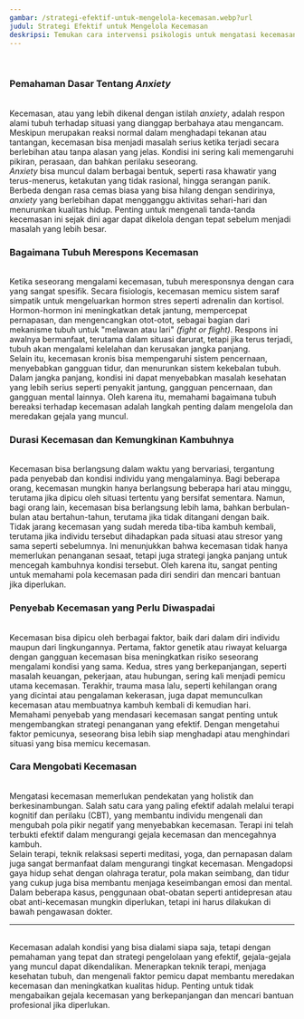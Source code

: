 ```yaml
---
gambar: /strategi-efektif-untuk-mengelola-kecemasan.webp?url
judul: Strategi Efektif untuk Mengelola Kecemasan
deskripsi: Temukan cara intervensi psikologis untuk mengatasi kecemasan serta teknik manajemen emosi yang efektif di kala Anda mengalami kecemasan.
---
```


<br className="inline lg:hidden" />
<h3 className="text-2xl font-bold">Pemahaman Dasar Tentang <i>Anxiety</i></h3>
<br />
Kecemasan, atau yang lebih dikenal dengan istilah <i>anxiety</i>, adalah respon
alami tubuh terhadap situasi yang dianggap berbahaya atau mengancam. Meskipun
merupakan reaksi normal dalam menghadapi tekanan atau tantangan, kecemasan bisa
menjadi masalah serius ketika terjadi secara berlebihan atau tanpa alasan yang
jelas. Kondisi ini sering kali memengaruhi pikiran, perasaan, dan bahkan
perilaku seseorang.
<br />
<i>Anxiety</i> bisa muncul dalam berbagai bentuk, seperti rasa khawatir yang terus-menerus,
ketakutan yang tidak rasional, hingga serangan panik. Berbeda dengan rasa cemas biasa
yang bisa hilang dengan sendirinya, <i>anxiety</i> yang berlebihan dapat mengganggu
aktivitas sehari-hari dan menurunkan kualitas hidup. Penting untuk mengenali tanda-tanda
kecemasan ini sejak dini agar dapat dikelola dengan tepat sebelum menjadi masalah
yang lebih besar.
<br />
<h3 className="text-2xl font-bold">Bagaimana Tubuh Merespons Kecemasan</h3>
<br />
Ketika seseorang mengalami kecemasan, tubuh meresponsnya dengan cara yang sangat
spesifik. Secara fisiologis, kecemasan memicu sistem saraf simpatik untuk mengeluarkan
hormon stres seperti adrenalin dan kortisol. Hormon-hormon ini meningkatkan detak
jantung, mempercepat pernapasan, dan mengencangkan otot-otot, sebagai bagian dari
mekanisme tubuh untuk "melawan atau lari" <i>(fight or flight)</i>. Respons ini
awalnya bermanfaat, terutama dalam situasi darurat, tetapi jika terus terjadi,
tubuh akan mengalami kelelahan dan kerusakan jangka panjang.
<br />
Selain itu, kecemasan kronis bisa mempengaruhi sistem pencernaan, menyebabkan
gangguan tidur, dan menurunkan sistem kekebalan tubuh. Dalam jangka panjang,
kondisi ini dapat menyebabkan masalah kesehatan yang lebih serius seperti
penyakit jantung, gangguan pencernaan, dan gangguan mental lainnya. Oleh karena
itu, memahami bagaimana tubuh bereaksi terhadap kecemasan adalah langkah penting
dalam mengelola dan meredakan gejala yang muncul.
<br />
<h3 className="text-2xl font-bold">
  Durasi Kecemasan dan Kemungkinan Kambuhnya
</h3>
<br />
Kecemasan bisa berlangsung dalam waktu yang bervariasi, tergantung pada penyebab
dan kondisi individu yang mengalaminya. Bagi beberapa orang, kecemasan mungkin
hanya berlangsung beberapa hari atau minggu, terutama jika dipicu oleh situasi
tertentu yang bersifat sementara. Namun, bagi orang lain, kecemasan bisa
berlangsung lebih lama, bahkan berbulan-bulan atau bertahun-tahun, terutama jika
tidak ditangani dengan baik.
<br />
Tidak jarang kecemasan yang sudah mereda tiba-tiba kambuh kembali, terutama jika
individu tersebut dihadapkan pada situasi atau stresor yang sama seperti
sebelumnya. Ini menunjukkan bahwa kecemasan tidak hanya memerlukan penanganan
sesaat, tetapi juga strategi jangka panjang untuk mencegah kambuhnya kondisi
tersebut. Oleh karena itu, sangat penting untuk memahami pola kecemasan pada
diri sendiri dan mencari bantuan jika diperlukan.
<br />
<h3 className="text-2xl font-bold">Penyebab Kecemasan yang Perlu Diwaspadai</h3>
<br />
Kecemasan bisa dipicu oleh berbagai faktor, baik dari dalam diri individu maupun
dari lingkungannya. Pertama, faktor genetik atau riwayat keluarga dengan
gangguan kecemasan bisa meningkatkan risiko seseorang mengalami kondisi yang
sama. Kedua, stres yang berkepanjangan, seperti masalah keuangan, pekerjaan,
atau hubungan, sering kali menjadi pemicu utama kecemasan. Terakhir, trauma masa
lalu, seperti kehilangan orang yang dicintai atau pengalaman kekerasan, juga
dapat memunculkan kecemasan atau membuatnya kambuh kembali di kemudian hari.
<br />
Memahami penyebab yang mendasari kecemasan sangat penting untuk mengembangkan
strategi penanganan yang efektif. Dengan mengetahui faktor pemicunya, seseorang
bisa lebih siap menghadapi atau menghindari situasi yang bisa memicu kecemasan.
<br />
<h3 className="text-2xl font-bold">Cara Mengobati Kecemasan</h3>
<br />
Mengatasi kecemasan memerlukan pendekatan yang holistik dan berkesinambungan.
Salah satu cara yang paling efektif adalah melalui terapi kognitif dan perilaku
(CBT), yang membantu individu mengenali dan mengubah pola pikir negatif yang
menyebabkan kecemasan. Terapi ini telah terbukti efektif dalam mengurangi gejala
kecemasan dan mencegahnya kambuh.
<br />
Selain terapi, teknik relaksasi seperti meditasi, yoga, dan pernapasan dalam
juga sangat bermanfaat dalam mengurangi tingkat kecemasan. Mengadopsi gaya hidup
sehat dengan olahraga teratur, pola makan seimbang, dan tidur yang cukup juga
bisa membantu menjaga keseimbangan emosi dan mental. Dalam beberapa kasus,
penggunaan obat-obatan seperti antidepresan atau obat anti-kecemasan mungkin
diperlukan, tetapi ini harus dilakukan di bawah pengawasan dokter.
<br />
<hr className="h-1 w-full rounded-full bg-[#006400]" />
<br />
Kecemasan adalah kondisi yang bisa dialami siapa saja, tetapi dengan pemahaman
yang tepat dan strategi pengelolaan yang efektif, gejala-gejala yang muncul
dapat dikendalikan. Menerapkan teknik terapi, menjaga kesehatan tubuh, dan
mengenali faktor pemicu dapat membantu meredakan kecemasan dan meningkatkan
kualitas hidup. Penting untuk tidak mengabaikan gejala kecemasan yang
berkepanjangan dan mencari bantuan profesional jika diperlukan.
